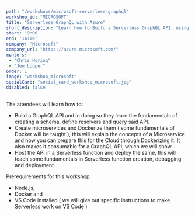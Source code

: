 ```yaml
---
path: "/workshops/microsoft-serverless-graphql"
workshop_id: "MICROSOFT"
title: "Serverless GraphQL with Azure"
short_description: "Learn how to Build a Serverless GraphQL API, using Node.js, Docker and Azure Serverless functions!"
start: '9:00'
end: '16:00'
company: "Microsoft"
company_url: "https://azure.microsoft.com/"
mentors:
 - "Chris Noring"
 - "Jen Looper"
order: 1
image: "workshop_microsoft"
socialCard: "social_card_workshop_microsoft.jpg"
disabled: false
---
```


The attendees will learn how to:
- Build a GraphQL API and in doing so they learn the fundamentals of creating a schema, define resolvers and query said API.
- Create microservices and Dockerize them ( some fundamentals of Docker will be taught ), this will explain the concepts of a Microservice and how you can prepare this for the Cloud through Dockerizing it. It also makes it consumable for a GraphQL API, which we will show
- Host the API in a Serverless function and deploy the same, this will teach some fundamentals in Serverless function creation, debugging and deployment

Prerequirements for this workshop:

- Node.js,
- Docker and
- VS Code installed ( we will give out specific instructions to make Serverless work on VS Code )